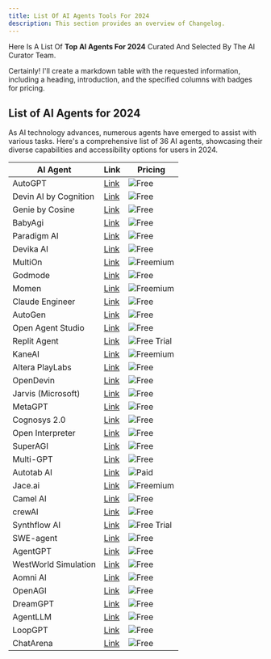 ```yaml
---
title: List Of AI Agents Tools For 2024
description: This section provides an overview of Changelog.
---
```

Here Is A List Of **Top AI Agents For 2024** Curated And Selected By The AI Curator Team.

Certainly! I'll create a markdown table with the requested information, including a heading, introduction, and the specified columns with badges for pricing.

## List of AI Agents for 2024

As AI technology advances, numerous agents have emerged to assist with various tasks. Here's a comprehensive list of 36 AI agents, showcasing their diverse capabilities and accessibility options for users in 2024.

| AI Agent | Link | Pricing |
|------|------|------|
| AutoGPT | [Link](https://github.com/Significant-Gravitas/AutoGPT) | ![Free](https://img.shields.io/badge/Free-4169E1) |
| Devin AI by Cognition | [Link](https://www.cognition.ai/) | ![Free](https://img.shields.io/badge/Free-4169E1) |
| Genie by Cosine | [Link](https://cosine.sh/) | ![Free](https://img.shields.io/badge/Free-4169E1) |
| BabyAgi | [Link](https://github.com/yoheinakajima/babyagi) | ![Free](https://img.shields.io/badge/Free-4169E1) |
| Paradigm AI | [Link](https://www.paradigmai.com/) | ![Free](https://img.shields.io/badge/Free-4169E1) |
| Devika AI | [Link](https://github.com/stitionai/devika) | ![Free](https://img.shields.io/badge/Free-4169E1) |
| MultiOn | [Link](https://www.multion.ai/) | ![Freemium](https://img.shields.io/badge/Freemium-9370DB) |
| Godmode | [Link](https://godmode.space/) | ![Free](https://img.shields.io/badge/Free-4169E1) |
| Momen | [Link](https://momen.app/ai) | ![Freemium](https://img.shields.io/badge/Freemium-9370DB) |
| Claude Engineer | [Link](https://github.com/Doriandarko/claude-engineer) | ![Free](https://img.shields.io/badge/Free-4169E1) |
| AutoGen | [Link](https://microsoft.github.io/autogen/) | ![Free](https://img.shields.io/badge/Free-4169E1) |
| Open Agent Studio | [Link](https://www.openagent.studio/) | ![Free](https://img.shields.io/badge/Free-4169E1) |
| Replit Agent | [Link](https://docs.replit.com/replitai/agent) | ![Free Trial](https://img.shields.io/badge/Free%20Trial-40E0D0) |
| KaneAI | [Link](https://www.lambdatest.com/) | ![Freemium](https://img.shields.io/badge/Freemium-9370DB) |
| Altera PlayLabs | [Link](https://playlabs.altera.al/discover) | ![Free](https://img.shields.io/badge/Free-4169E1) |
| OpenDevin | [Link](https://github.com/All-Hands-AI/OpenHands) | ![Free](https://img.shields.io/badge/Free-4169E1) |
| Jarvis (Microsoft) | [Link](https://github.com/microsoft/JARVIS) | ![Free](https://img.shields.io/badge/Free-4169E1) |
| MetaGPT | [Link](https://github.com/geekan/MetaGPT) | ![Free](https://img.shields.io/badge/Free-4169E1) |
| Cognosys 2.0 | [Link](https://www.cognosys.ai/) | ![Free](https://img.shields.io/badge/Free-4169E1) |
| Open Interpreter | [Link](https://github.com/OpenInterpreter/open-interpreter) | ![Free](https://img.shields.io/badge/Free-4169E1) |
| SuperAGI | [Link](https://superagi.com/) | ![Free](https://img.shields.io/badge/Free-4169E1) |
| Multi-GPT | [Link](https://github.com/sidhq/Multi-GPT) | ![Free](https://img.shields.io/badge/Free-4169E1) |
| Autotab AI | [Link](https://www.autotab.com/) | ![Paid](https://img.shields.io/badge/Paid-808080) |
| Jace.ai | [Link](https://www.jace.ai/) | ![Freemium](https://img.shields.io/badge/Freemium-9370DB) |
| Camel AI | [Link](https://www.camel-ai.org/) | ![Free](https://img.shields.io/badge/Free-4169E1) |
| crewAI | [Link](https://docs.crewai.com/core-concepts/Agents/) | ![Free](https://img.shields.io/badge/Free-4169E1) |
| Synthflow AI | [Link](https://fine-tuner.ai/) | ![Free Trial](https://img.shields.io/badge/Free%20Trial-40E0D0) |
| SWE-agent | [Link](https://github.com/princeton-nlp/SWE-agent) | ![Free](https://img.shields.io/badge/Free-4169E1) |
| AgentGPT | [Link](https://agentgpt.reworkd.ai/) | ![Free](https://img.shields.io/badge/Free-4169E1) |
| WestWorld Simulation | [Link](https://github.com/TheoLvs/westworld) | ![Free](https://img.shields.io/badge/Free-4169E1) |
| Aomni AI | [Link](https://www.aomni.com/) | ![Free](https://img.shields.io/badge/Free-4169E1) |
| OpenAGI | [Link](https://github.com/agiresearch/OpenAGI) | ![Free](https://img.shields.io/badge/Free-4169E1) |
| DreamGPT | [Link](https://github.com/DivergentAI/dreamGPT) | ![Free](https://img.shields.io/badge/Free-4169E1) |
| AgentLLM | [Link](https://agentllm.vercel.app/) | ![Free](https://img.shields.io/badge/Free-4169E1) |
| LoopGPT | [Link](https://github.com/farizrahman4u/loopgpt) | ![Free](https://img.shields.io/badge/Free-4169E1) |
| ChatArena️ | [Link](https://github.com/Farama-Foundation/chatarena) | ![Free](https://img.shields.io/badge/Free-4169E1) |